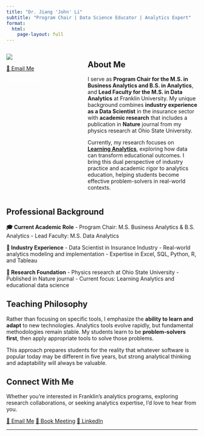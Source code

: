 ```yaml
---
title: "Dr. Jiang 'John' Li"
subtitle: "Program Chair | Data Science Educator | Analytics Expert"
format: 
  html:
    page-layout: full
---
```


:::: {.hero-section}
::: {.container}
::: {.columns .hero-content}
::: {.column width="40%" .hero-left}
![](./img/jiang.jpg){.profile-photo}

[📧 Email Me](mailto:jiang.li2@franklin.edu){.btn-professional}

[📅 Book Meeting](https://outlook.office.com/bookwithme/user/1b87d6117e28448bbaa0cb30b44c1f47@franklin.edu?anonymous&ep=bwmEmailSignature){.btn-outline-professional style="color: white; border-color: white;"}
:::

::: {.column width="60%" .hero-right}
## About Me {.hero-about-title}

I serve as **Program Chair for the M.S. in Business Analytics and B.S. in Analytics**, and **Lead Faculty for the M.S. in Data Analytics** at Franklin University. My unique background combines **industry experience as a Data Scientist** in the insurance sector with **academic research** that includes a publication in **Nature** journal from my physics research at Ohio State University.

Currently, my research focuses on **[Learning Analytics](https://en.wikipedia.org/wiki/Learning_analytics)**, exploring how data can transform educational outcomes. I bring this dual perspective of industry practice and academic rigor to analytics education, helping students become effective problem-solvers in real-world contexts.
:::
:::
:::
::::

::: {.container .content-section}

## Professional Background

**🎓 Current Academic Role**
- Program Chair: M.S. Business Analytics & B.S. Analytics 
- Lead Faculty: M.S. Data Analytics

**🏢 Industry Experience**
- Data Scientist in Insurance Industry
- Real-world analytics modeling and implementation
- Expertise in Excel, SQL, Python, R, and Tableau

**🔬 Research Foundation**
- Physics research at Ohio State University
- Published in Nature journal
- Current focus: Learning Analytics and educational data science

## Teaching Philosophy

Rather than focusing on specific tools, I emphasize the **ability to learn and adapt** to new technologies. Analytics tools evolve rapidly, but fundamental methodologies remain stable. My students learn to be **problem-solvers first**, then apply appropriate tools to solve those problems.

This approach prepares students for the reality that whatever software is popular today may be different in five years, but strong analytical thinking and adaptability will always be valuable.

## Connect With Me

Whether you're interested in Franklin's analytics programs, exploring research collaborations, or seeking analytics expertise, I'd love to hear from you.

::: {.text-center}
[📧 Email Me](mailto:jiang.li2@franklin.edu){.btn-outline-professional} [📅 Book Meeting](https://outlook.office.com/bookwithme/user/1b87d6117e28448bbaa0cb30b44c1f47@franklin.edu?anonymous&ep=bwmEmailSignature){.btn-professional} [💼 LinkedIn](https://www.linkedin.com/in/jiang-li-analytics/){.btn-outline-professional}
:::

:::

---


